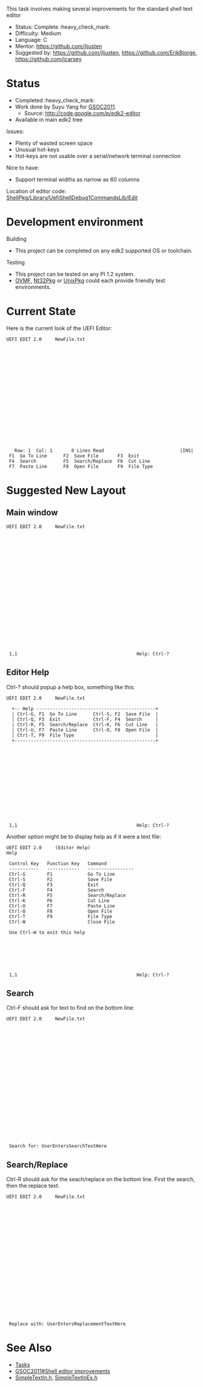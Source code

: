 <!-- [[Category:GSOC2011]] -->
<!-- [[Category:Tasks]] -->
This task involves making several improvements for the standard shell text editor

* Status: Complete :heavy_check_mark:
* Difficulty: Medium
* Language: C
* Mentor: [[@jljusten|https://github.com/jljusten]]
* Suggested by: [[@jljusten|https://github.com/jljusten]], [[@ErikBjorge|https://github.com/ErikBjorge]], [[@jcarsey|https://github.com/jcarsey]]

=Status=
* Completed :heavy_check_mark:
* Work done by Suyu Yang for [[GSOC2011]].
** Source: http://code.google.com/p/edk2-editor
* Available in main edk2 tree

Issues:
* Plenty of wasted screen space
* Unusual hot-keys
* Hot-keys are not usable over a serial/network terminal connection

Nice to have:
* Support terminal widths as narrow as 60 columns

Location of editor code: [https://github.com/tianocore/edk2/tree/master/ShellPkg/Library/UefiShellDebug1CommandsLib/Edit ShellPkg/Library/UefiShellDebug1CommandsLib/Edit]

=Development environment=
Building
* This project can be completed on any edk2 supported OS or toolchain.

Testing
* This project can be tested on any PI 1.2 system.
* [http://www.tianocore.org/ovmf/ OVMF], [[Nt32Pkg]] or [[UnixPkg]] could each provide friendly test environments.

=Current State=

Here is the current look of the UEFI Editor:

<pre>
UEFI EDIT 2.0     NewFile.txt                                                   
                                                                                 
                                                                                 
                                                                                 
                                                                                 
                                                                                 
                                                                                 
                                                                                 
                                                                                 
                                                                                 
                                                                                 
                                                                                 
                                                                                 
                                                                                 
                                                                                 
                                                                                 
                                                                                 
                                                                                 
                                                                                 
                                                                                 
                                                                                 
   Row: 1  Col: 1       0 Lines Read                            |INS|            
 F1  Go To Line      F2  Save File       F3  Exit                                
 F4  Search          F5  Search/Replace  F6  Cut Line                            
 F7  Paste Line      F8  Open File       F9  File Type                           </pre>

=Suggested New Layout=

==Main window==
<pre>
UEFI EDIT 2.0     NewFile.txt                               
                                                            
                                                             
                                                             
                                                             
                                                             
                                                             
                                                             
                                                             
                                                             
                                                             
                                                             
                                                             
                                                             
                                                             
                                                             
                                                             
                                                             
                                                             
                                                             
                                                             
                                                             
                                                             
                                                             
 1,1                                            Help: Ctrl-? </pre>


==Editor Help==

Ctrl-? should popup a help box, something like this:
<pre>
UEFI EDIT 2.0     NewFile.txt                               
                                                            
  +-- Help --------------------------------------------+     
  | Ctrl-G, F1  Go To Line      Ctrl-S, F2  Save File  |     
  | Ctrl-Q, F3  Exit            Ctrl-F, F4  Search     |     
  | Ctrl-R, F5  Search/Replace  Ctrl-K, F6  Cut Line   |     
  | Ctrl-U, F7  Paste Line      Ctrl-O, F8  Open File  |     
  | Ctrl-T, F9  File Type                              |     
  +----------------------------------------------------+     
                                                             
                                                             
                                                             
                                                             
                                                             
                                                             
                                                             
                                                             
                                                             
                                                             
                                                             
                                                             
                                                             
                                                             
                                                             
 1,1                                            Help: Ctrl-? </pre>

Another option might be to display help as if it were a text file:
<pre>
UEFI EDIT 2.0     (Editor Help)                             
Help                                                        
                                                             
 Control Key   Function Key   Command                        
 -----------   ------------   -----------------              
 Ctrl-G        F1             Go To Line                     
 Ctrl-S        F2             Save File                      
 Ctrl-Q        F3             Exit                           
 Ctrl-F        F4             Search                         
 Ctrl-R        F5             Search/Replace                 
 Ctrl-K        F6             Cut Line                       
 Ctrl-U        F7             Paste Line                     
 Ctrl-O        F8             Open File                      
 Ctrl-T        F9             File Type                      
 Ctrl-W                       Close File                     
                                                             
 Use Ctrl-W to exit this help                                
                                                             
                                                             
                                                             
                                                             
                                                             
                                                             
                                                             
 1,1                                            Help: Ctrl-? </pre>

==Search==

Ctrl-F should ask for text to find on the bottom line:
<pre>
UEFI EDIT 2.0     NewFile.txt                               
                                                            
                                                             
                                                             
                                                             
                                                             
                                                             
                                                             
                                                             
                                                             
                                                             
                                                             
                                                             
                                                             
                                                             
                                                             
                                                             
                                                             
                                                             
                                                             
                                                             
                                                             
                                                             
                                                             
 Search for: UserEntersSearchTextHere                        </pre>

==Search/Replace==

Ctrl-R should ask for the seach/replace on the bottom line.  First the search, then the replace text.
<pre>
UEFI EDIT 2.0     NewFile.txt                               
                                                            
                                                             
                                                             
                                                             
                                                             
                                                             
                                                             
                                                             
                                                             
                                                             
                                                             
                                                             
                                                             
                                                             
                                                             
                                                             
                                                             
                                                             
                                                             
                                                             
                                                             
                                                             
                                                             
 Replace with: UserEntersReplacementTextHere                 </pre>

= See Also =
* [[Tasks]]
* [[GSOC2011#Shell editor improvements]]
* [https://github.com/tianocore/edk2/blob/master/MdePkg/Include/Protocol/SimpleTextIn.h SimpleTextIn.h], [https://github.com/tianocore/edk2/blob/master/MdePkg/Include/Protocol/SimpleTextInEx.h SimpleTextInEx.h]